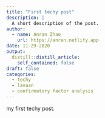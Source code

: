 ```yaml
---
title: "First techy post"
description: |
  A short description of the post.
author:
  - name: Anran Zhao
    url: https://anran.netlify.app
date: 11-29-2020
output:
  distill::distill_article:
    self_contained: false
draft: false
categories:
  - techy
  - lavaan
  - confirmatory factor analysis
---
```



my first techy post.